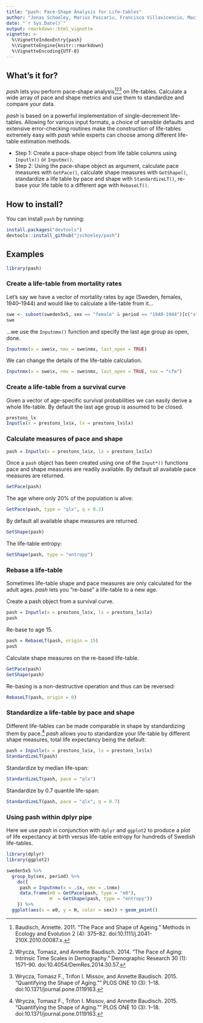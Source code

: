 ```yaml
---
title: "pash: Pace-Shape Analysis for Life-tables"
author: "Jonas Schoeley, Marius Pascariu, Francisco Villavicencio, Maciej Danko"
date: "`r Sys.Date()`"
output: rmarkdown::html_vignette
vignette: >
  %\VignetteIndexEntry{pash}
  %\VignetteEngine{knitr::rmarkdown}
  %\VignetteEncoding{UTF-8}
---
```


What's it for?
--------------

*pash* lets you perform pace-shape analysis[^1][^2][^3] on life-tables. Calculate a wide array of pace and shape metrics and use them to standardize and compare your data.

*pash* is based on a powerful implementation of single-decrement life-tables. Allowing for various input formats, a choice of sensible defaults and extensive error-checking routines make the construction of life-tables extremely easy with *pash* while experts can choose among different life-table estimation methods.

- Step 1: Create a pace-shape object from life table columns using `Inputlx()` or `Inputmx()`.
- Step 2: Using the pace-shape object as argument, calculate pace measures with `GetPace()`, calculate shape measures with `GetShape()`, standardize a life table by pace and shape with `StandardizeLT()`, re-base your life table to a different age with `RebaseLT()`.

[^1]: Baudisch, Annette. 2011. "The Pace and Shape of Ageing." Methods in Ecology and Evolution 2 (4): 375–82. doi:10.1111/j.2041-210X.2010.00087.x.
[^2]: Wrycza, Tomasz, and Annette Baudisch. 2014. "The Pace of Aging: Intrinsic Time Scales in Demography." Demographic Research 30 (1): 1571–90. doi:10.4054/DemRes.2014.30.57.
[^3]: Wrycza, Tomasz F., Trifon I. Missov, and Annette Baudisch. 2015. "Quantifying the Shape of Aging."" PLOS ONE 10 (3): 1–18. doi:10.1371/journal.pone.0119163.

How to install?
---------------

You can install `pash` by running:

```r
install.packages("devtools")
devtools::install_github("jschoeley/pash")
```

Examples
--------

```r
library(pash)
```

### Create a life-table from mortality rates

Let's say we have a vector of mortality rates by age (Sweden, females, 1940--1944) and would like to calculate a life-table from it...

```r
swe <- subset(sweden5x5, sex == "female" & period == "1940-1944")[c("x", "nmx")]
swe
```

...we use the `Inputnmx()` function and specify the last age group as open, done.

```r
Inputnmx(x = swe$x, nmx = swe$nmx, last_open = TRUE)
```

We can change the details of the life-table calculation.

```r
Inputnmx(x = swe$x, nmx = swe$nmx, last_open = TRUE, nax = "cfm")
```

### Create a life-table from a survival curve

Given a vector of age-specific survival probabilities we can easily derive a whole life-table. By default the last age group is assumed to be closed.

```r
prestons_lx
Inputlx(x = prestons_lx$x, lx = prestons_lx$lx)
```

### Calculate measures of pace and shape

```r
pash = Inputlx(x = prestons_lx$x, lx = prestons_lx$lx)
```

Once a `pash` object has been created using one of the `Input*()` functions pace and shape measures are readily available. By default all available pace measures are returned.

```r
GetPace(pash)
```

The age where only 20% of the population is alive:

```r
GetPace(pash, type = "qlx", q = 0.2)
```

By default all available shape measures are returned.

```r
GetShape(pash)
```

The life-table entropy:

```r
GetShape(pash, type = "entropy")
```

### Rebase a life-table

Sometimes life-table shape and pace measures are only calculated for the adult ages. *pash* lets you "re-base" a life-table to a new age.

Create a pash object from a survival curve.

```r
pash = Inputlx(x = prestons_lx$x, lx = prestons_lx$lx)
pash
```

Re-base to age 15.

```r
pash = RebaseLT(pash, origin = 15)
pash
```

Calculate shape measures on the re-based life-table.

```r
GetPace(pash)
GetShape(pash)
```

Re-basing is a non-destructive operation and thus can be reversed:

```r
RebaseLT(pash, origin = 0)
```

### Standardize a life-table by pace and shape

Different life-tables can be made comparable in shape by standardizing them by pace.[^3] *pash* allows you to standardize your life-table by different shape measures, total life expectancy being the default:

```r
pash = Inputlx(x = prestons_lx$x, lx = prestons_lx$lx)
StandardizeLT(pash)
```

Standardize by median life-span:

```r
StandardizeLT(pash, pace = "qlx")
```

Standardize by 0.7 quantile life-span:

```r
StandardizeLT(pash, pace = "qlx", q = 0.7)
```

### Using pash within dplyr pipe

Here we use *pash* in conjunction with `dplyr` and `ggplot2` to produce a plot of life expectancy at birth versus life-table entropy for hundreds of Swedish life-tables.

```r
library(dplyr)
library(ggplot2)

sweden5x5 %>%
  group_by(sex, period) %>%
    do({
     pash = Inputnmx(x = .$x, nmx = .$nmx)
     data.frame(e0 = GetPace(pash, type = "e0"),
                H  = GetShape(pash, type = "entropy"))
    }) %>%
  ggplot(aes(x = e0, y = H, color = sex)) + geom_point()
```

